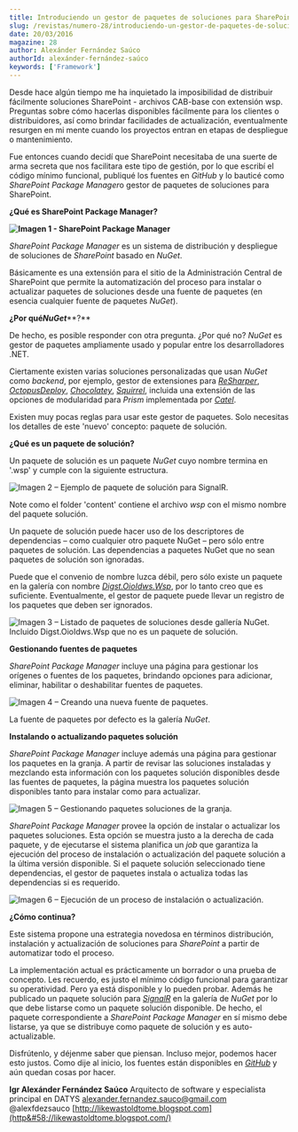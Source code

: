 ```yaml
---
title: Introduciendo un gestor de paquetes de soluciones para SharePoint
slug: /revistas/numero-28/introduciendo-un-gestor-de-paquetes-de-soluciones-para-sharepoint
date: 20/03/2016
magazine: 28
author: Alexánder Fernández Saúco
authorId: alexánder-fernández-saúco
keywords: ['Framework']
---
```



<ArticleHeader frontmatter={props.pageContext.frontmatter} />



Desde hace algún tiempo me ha inquietado la imposibilidad de distribuir fácilmente soluciones SharePoint - archivos CAB-base con extensión wsp. Preguntas sobre cómo hacerlas disponibles fácilmente para los clientes o distribuidores, así como brindar facilidades de actualización, eventualmente resurgen en mi mente cuando los proyectos entran en etapas de despliegue o mantenimiento.

Fue entonces cuando decidí que SharePoint necesitaba de una suerte de arma secreta que nos facilitara este tipo de gestión, por lo que escribí el código mínimo funcional, publiqué los fuentes en *GitHub* y lo bauticé como *SharePoint Package Manager*o gestor de paquetes de soluciones para SharePoint.

**¿Qué es SharePoint Package Manager?**

**![Imagen 1 - SharePoint Package Manager](../../../images/numero28/introduciendo-un-gestor-de-paquetes-de-soluciones-para-sharepoint/image1.png)**

*SharePoint Package Manager* es un sistema de distribución y despliegue de soluciones de *SharePoint* basado en *NuGet*.

Básicamente es una extensión para el sitio de la Administración Central de SharePoint que permite la automatización del proceso para instalar o actualizar paquetes de soluciones desde una fuente de paquetes (en esencia cualquier fuente de paquetes *NuGet*).

**¿Por qué*****NuGet*****?**

De hecho, es posible responder con otra pregunta. ¿Por qué no? *NuGet* es gestor de paquetes ampliamente usado y popular entre los desarrolladores .NET.

Ciertamente existen varias soluciones personalizadas que usan *NuGet* como *backend*, por ejemplo, gestor de extensiones para [*ReSharper*](https&#58;//resharper-plugins.jetbrains.com/), [*OctopusDeploy*](https&#58;//octopus.com/), [*Chocolatey*](https&#58;//chocolatey.org/), [*Squirrel*](https&#58;//github.com/Squirrel), incluida una extensión de las opciones de modularidad para *Prism* implementada por [*Catel*](http&#58;//likewastoldtome.blogspot.com/2013/10/catel-extends-prism-modularity-options.html).

Existen muy pocas reglas para usar este gestor de paquetes. Solo necesitas los detalles de este 'nuevo' concepto: paquete de solución.

**¿Qué es un paquete de solución?**

Un paquete de solución es un paquete *NuGet* cuyo nombre termina en '.wsp' y cumple con la siguiente estructura.

![Imagen 2 – Ejemplo de paquete de solución para SignalR.](../../../images/numero28/introduciendo-un-gestor-de-paquetes-de-soluciones-para-sharepoint/image2.png)

Note como el folder 'content' contiene el archivo *wsp* con el mismo nombre del paquete solución.

Un paquete de solución puede hacer uso de los descriptores de dependencias – como cualquier otro paquete NuGet – pero sólo entre paquetes de solución. Las dependencias a paquetes NuGet que no sean paquetes de solución son ignoradas.

Puede que el convenio de nombre luzca débil, pero sólo existe un paquete en la galería con nombre [*Digst.OioIdws.Wsp*](https&#58;//www.nuget.org/packages/Digst.OioIdws.Wsp), por lo tanto creo que es suficiente. Eventualmente, el gestor de paquete puede llevar un registro de los paquetes que deben ser ignorados.

![Imagen 3 – Listado de paquetes de soluciones desde gallería NuGet. Incluido Digst.OioIdws.Wsp que no es un paquete de solución.](../../../images/numero28/introduciendo-un-gestor-de-paquetes-de-soluciones-para-sharepoint/image3.png)

**Gestionando fuentes de paquetes**

*SharePoint Package Manager* incluye una página para gestionar los orígenes o fuentes de los paquetes, brindando opciones para adicionar, eliminar, habilitar o deshabilitar fuentes de paquetes.

![Imagen 4 – Creando una nueva fuente de paquetes.](../../../images/numero28/introduciendo-un-gestor-de-paquetes-de-soluciones-para-sharepoint/image4.png)

La fuente de paquetes por defecto es la galería *NuGet*.

**Instalando o actualizando paquetes solución**

*SharePoint Package Manager* incluye además una página para gestionar los paquetes en la granja. A partir de revisar las soluciones instaladas y mezclando esta información con los paquetes solución disponibles desde las fuentes de paquetes, la página muestra los paquetes solución disponibles tanto para instalar como para actualizar.

![Imagen 5 – Gestionando paquetes soluciones de la granja.](../../../images/numero28/introduciendo-un-gestor-de-paquetes-de-soluciones-para-sharepoint/image5.png)

*SharePoint Package Manager* provee la opción de instalar o actualizar los paquetes soluciones. Esta opción se muestra justo a la derecha de cada paquete, y de ejecutarse el sistema planifica un *job* que garantiza la ejecución del proceso de instalación o actualización del paquete solución a la última versión disponible. Si el paquete solución seleccionado tiene dependencias, el gestor de paquetes instala o actualiza todas las dependencias si es requerido.

![Imagen 6 – Ejecución de un proceso de instalación o actualización.](../../../images/numero28/introduciendo-un-gestor-de-paquetes-de-soluciones-para-sharepoint/image6.png)

**¿Cómo continua?**

Este sistema propone una estrategia novedosa en términos distribución, instalación y actualización de soluciones para *SharePoint* a partir de automatizar todo el proceso.

La implementación actual es prácticamente un borrador o una prueba de concepto. Les recuerdo, es justo el mínimo código funcional para garantizar su operatividad. Pero ya está disponible y lo pueden probar. Además he publicado un paquete solución para [*SignalR*](https&#58;//www.nuget.org/packages/SignalR.SharePoint.WSP/) en la galería de *NuGet* por lo que debe listarse como un paquete solución disponible. De hecho, el paquete correspondiente a *SharePoint Package Manager* en sí mismo debe listarse, ya que se distribuye como paquete de solución y es auto-actualizable.

Disfrútenlo, y déjenme saber que piensan. Incluso mejor, podemos hacer esto justos. Como dije al inicio, los fuentes están disponibles en [*GitHub*](https&#58;//github.com/alexfdezsauco/PackageManager.SharePoint) y aún quedan cosas por hacer.



**Igr Alexánder Fernández Saúco**
Arquitecto de software y especialista principal en DATYS
alexander.fernandez.sauco@gmail.com
 @alexfdezsauco
 [http://likewastoldtome.blogspot.com](http&#58;//likewastoldtome.blogspot.com/)

